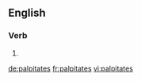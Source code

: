 ==English==

===Verb===
{{head|en|verb form}}

# {{en-third-person singular of|palpitate}}

[[de:palpitates]]
[[fr:palpitates]]
[[vi:palpitates]]